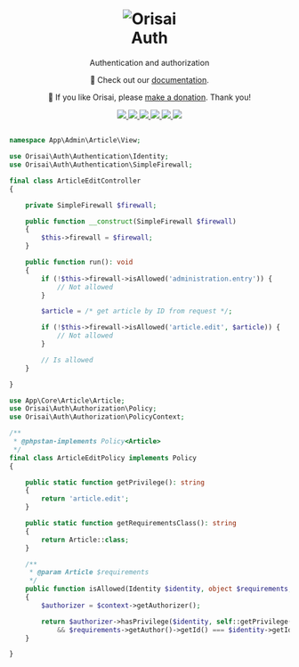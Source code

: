 <h1 align="center">
	<img src="https://github.com/orisai/.github/blob/main/images/repo_title.png?raw=true" alt="Orisai"/>
	<br/>
	Auth
</h1>

<p align="center">
	Authentication and authorization
</p>

<p align="center">
	📄 Check out our <a href="docs/README.md">documentation</a>.
</p>

<p align="center">
	💸 If you like Orisai, please <a href="https://orisai.dev/sponsor">make a donation</a>. Thank you!
</p>

<p align="center">
	<a href="https://github.com/orisai/auth/actions?query=workflow%3Aci">
		<img src="https://github.com/orisai/auth/workflows/ci/badge.svg">
	</a>
	<a href="https://coveralls.io/r/orisai/auth">
		<img src="https://badgen.net/coveralls/c/github/orisai/auth/v1.x?cache=300">
	</a>
	<a href="https://dashboard.stryker-mutator.io/reports/github.com/orisai/auth/v1.x">
		<img src="https://badge.stryker-mutator.io/github.com/orisai/auth/v1.x">
	</a>
	<a href="https://packagist.org/packages/orisai/auth">
		<img src="https://badgen.net/packagist/dt/orisai/auth?cache=3600">
	</a>
	<a href="https://packagist.org/packages/orisai/auth">
		<img src="https://badgen.net/packagist/v/orisai/auth?cache=3600">
	</a>
	<a href="https://choosealicense.com/licenses/mpl-2.0/">
		<img src="https://badgen.net/badge/license/MPL-2.0/blue?cache=3600">
	</a>
<p>

##

```php
namespace App\Admin\Article\View;

use Orisai\Auth\Authentication\Identity;
use Orisai\Auth\Authentication\SimpleFirewall;

final class ArticleEditController
{

	private SimpleFirewall $firewall;

	public function __construct(SimpleFirewall $firewall)
	{
		$this->firewall = $firewall;
	}

	public function run(): void
	{
		if (!$this->firewall->isAllowed('administration.entry')) {
			// Not allowed
		}

		$article = /* get article by ID from request */;

		if (!$this->firewall->isAllowed('article.edit', $article)) {
			// Not allowed
		}

		// Is allowed
	}

}

use App\Core\Article\Article;
use Orisai\Auth\Authorization\Policy;
use Orisai\Auth\Authorization\PolicyContext;

/**
 * @phpstan-implements Policy<Article>
 */
final class ArticleEditPolicy implements Policy
{

	public static function getPrivilege(): string
	{
		return 'article.edit';
	}

	public static function getRequirementsClass(): string
	{
		return Article::class;
	}

	/**
	 * @param Article $requirements
	 */
	public function isAllowed(Identity $identity, object $requirements, PolicyContext $context): bool
	{
		$authorizer = $context->getAuthorizer();

		return $authorizer->hasPrivilege($identity, self::getPrivilege())
			&& $requirements->getAuthor()->getId() === $identity->getId();
	}

}
```
